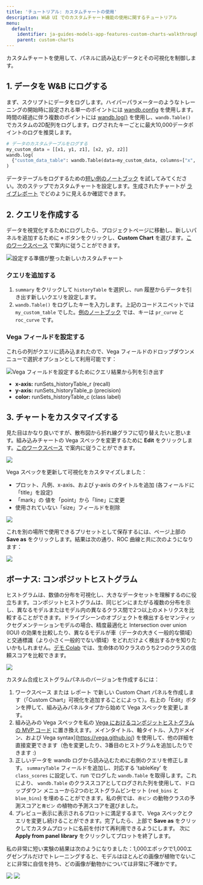 ```yaml
---
title: 'チュートリアル: カスタムチャートの使用'
description: W&B UI でのカスタムチャート機能の使用に関するチュートリアル
menu:
  default:
    identifier: ja-guides-models-app-features-custom-charts-walkthrough
    parent: custom-charts
---
```


カスタムチャートを使用して、パネルに読み込むデータとその可視化を制御します。

## 1. データを W&B にログする

まず、スクリプトにデータをログします。ハイパーパラメーターのようなトレーニングの開始時に設定される単一のポイントには [wandb.config](/ja/models/track/config/) を使用します。時間の経過に伴う複数のポイントには [wandb.log()](/ja/models/track/log/) を使用し、`wandb.Table()` でカスタムの2D配列をログします。ログされたキーごとに最大10,000データポイントのログを推奨します。

```python
# データのカスタムテーブルをログする
my_custom_data = [[x1, y1, z1], [x2, y2, z2]]
wandb.log(
  {"custom_data_table": wandb.Table(data=my_custom_data, columns=["x", "y", "z"])}
)
```

データテーブルをログするための[短い例のノートブック](https://bit.ly/custom-charts-colab) を試してみてください。次のステップでカスタムチャートを設定します。生成されたチャートが [ライブレポート](https://app.wandb.ai/demo-team/custom-charts/reports/Custom-Charts--VmlldzoyMTk5MDc) でどのように見えるか確認できます。

## 2. クエリを作成する

データを視覚化するためにログしたら、プロジェクトページに移動し、新しいパネルを追加するために **`+`** ボタンをクリックし、**Custom Chart** を選びます。[このワークスペース](https://app.wandb.ai/demo-team/custom-charts) で案内に従うことができます。

<Frame>
    <img src="/images/app_ui/create_a_query.png" alt="設定する準備が整った新しいカスタムチャート"  />
</Frame>

### クエリを追加する

1. `summary` をクリックして `historyTable` を選択し、run 履歴からデータを引き出す新しいクエリを設定します。
2. `wandb.Table()` をログしたキーを入力します。上記のコードスニペットでは `my_custom_table` でした。[例のノートブック](https://bit.ly/custom-charts-colab) では、キーは `pr_curve` と `roc_curve` です。

### Vega フィールドを設定する

これらの列がクエリに読み込まれたので、Vega フィールドのドロップダウンメニューで選択オプションとして利用可能です：

<Frame>
    <img src="/images/app_ui/set_vega_fields.png" alt="Vega フィールドを設定するためにクエリ結果から列を引き出す"  />
</Frame>

* **x-axis:** runSets_historyTable_r (recall)
* **y-axis:** runSets_historyTable_p (precision)
* **color:** runSets_historyTable_c (class label)

## 3. チャートをカスタマイズする

見た目はかなり良いですが、散布図から折れ線グラフに切り替えたいと思います。組み込みチャートの Vega スペックを変更するために **Edit** をクリックします。[このワークスペース](https://app.wandb.ai/demo-team/custom-charts) で案内に従うことができます。

<Frame>
    <img src="/images/general/custom-charts-1.png"  />
</Frame>

Vega スペックを更新して可視化をカスタマイズしました：

* プロット、凡例、x-axis、および y-axis のタイトルを追加 (各フィールドに「title」を設定)
* 「mark」の 値を「point」から「line」に変更
* 使用されていない「size」フィールドを削除

<Frame>
    <img src="/images/app_ui/customize_vega_spec_for_pr_curve.png"  />
</Frame>

これを別の場所で使用できるプリセットとして保存するには、ページ上部の **Save as** をクリックします。結果は次の通り、ROC 曲線と共に次のようになります：

<Frame>
    <img src="/images/general/custom-charts-2.png"  />
</Frame>

## ボーナス: コンポジットヒストグラム

ヒストグラムは、数値の分布を可視化し、大きなデータセットを理解するのに役立ちます。コンポジットヒストグラムは、同じビンにまたがる複数の分布を示し、異なるモデルまたはモデル内の異なるクラス間で2つ以上のメトリクスを比較することができます。ドライブシーンのオブジェクトを検出するセマンティックセグメンテーションモデルの場合、精度最適化と Intersection over union (IOU) の効果を比較したり、異なるモデルが車（データの大きく一般的な領域）と交通標識（より小さく一般的でない領域）をどれだけよく検出するかを知りたいかもしれません。[デモ Colab](https://bit.ly/custom-charts-colab) では、生命体の10クラスのうち2つのクラスの信頼スコアを比較できます。

<Frame>
    <img src="/images/app_ui/composite_histograms.png"  />
</Frame>

カスタム合成ヒストグラムパネルのバージョンを作成するには：

1. ワークスペース または レポート で新しい Custom Chart パネルを作成します（「Custom Chart」可視化を追加することによって）。右上の「Edit」ボタンを押して、組み込みパネルタイプから始めて Vega スペックを変更します。
2. 組み込みの Vega スペックを私の [Vega におけるコンポジットヒストグラムの MVP コード](https://gist.github.com/staceysv/9bed36a2c0c2a427365991403611ce21) に置き換えます。メインタイトル、軸タイトル、入力ドメイン、および Vega syntax](https://vega.github.io/) を使用して、他の詳細を直接変更できます（色を変更したり、3番目のヒストグラムを追加したりできます :) 
3. 正しいデータを wandb ログから読み込むために右側のクエリを修正します。 `summaryTable` フィールドを追加し、対応する 'tableKey' を `class_scores` に設定して、run でログした `wandb.Table` を取得します。これにより、 `wandb.Table` のクラススコアとしてログされた列を使用して、ドロップダウン メニューから2つのヒストグラムビンセット (`red_bins` と `blue_bins`) を埋めることができます。私の例では、`赤ビン` の動物クラスの予測スコアと`青ビン` の植物の予測スコアを選びました。
4. プレビュー表示に表示されるプロットに満足するまで、Vega スペックとクエリを変更し続けることができます。完了したら、上部で **Save as** をクリックしてカスタムプロットに名前を付けて再利用できるようにします。 次に **Apply from panel library** をクリックしてプロットを終了します。

私の非常に短い実験の結果は次のようになりました：1,000エポックで1,000エグゼンプルだけでトレーニングすると、モデルはほとんどの画像が植物でないことに非常に自信を持ち、どの画像が動物かについては非常に不確かです。

<Frame>
    <img src="/images/general/custom-charts-3.png"  />
</Frame>

<Frame>
    <img src="/images/general/custom-charts-4.png"  />
</Frame>